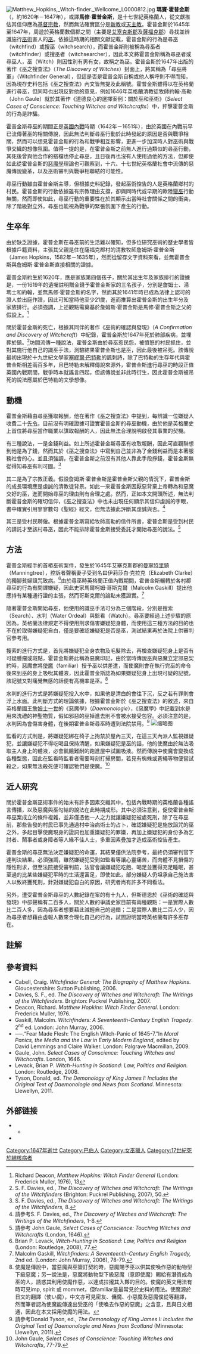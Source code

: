 [[File:Matthew_Hopkins,_Witch-finder._Wellcome_L0000812.jpg|right]]
'''瑪竇·霍普金斯'''（{{lang-en|Matthew Hopkins}}，約1620年－1647年），或譯'''馬修·霍普金斯'''，是十七世紀英格蘭人，從文獻推估其信仰應為[[基督教|基督宗教]]，然而無法確實區分是[[新教|新教]]或[[天主教|天主教]]。霍普金斯於1645年至1647年，周遊於英格蘭數個郡之間（主要是[[埃塞克斯郡|艾塞克斯郡]]及[[薩福克郡|薩福克郡]]）尋找並辨識施行[[巫術|巫術]]害人的[[巫|巫]]。依據這時期的相關文獻記載，霍普金斯的行為是尋巫（witchfind）或搜巫（witchsearch），而霍普金斯則被稱為尋巫者（witchfinder）或搜巫者（witchsearcher），因此本文將霍普金斯稱為尋巫者或尋巫人，巫（Witch）則因性別有男有女，故稱之為巫。霍普金斯於1647年出版的著作《巫之搜查法》（''The Discovery of Witches''）封面上，將其稱為「尋巫將軍」（Witchfinder General），但這是否是霍普金斯自稱或他人稱呼則不得而知，因為現存史料包括《巫之搜查法》內文皆無提及此稱號。霍普金斯雖得以在英格蘭進行尋巫，但同時也出現反對他的意見，例如1646年英格蘭清教徒牧師約翰·高勒（John Gaule）就於其著作《道德良心的選擇案例：關於巫和巫術》（''Select Cases of Conscience: Touching Witches and Witchcrafts''）中，抨擊霍普金斯的行為是詐騙。

霍普金斯尋巫的期間正是[[英國內戰|英國內戰]]時期（1642年－1651年），由於英國在內戰前早已流傳著巫的相關傳說，因此無法判斷尋巫行動於此時發起的原因是否與戰爭相關，然而可以想見霍普金斯的行為和戰爭相互影響，更進一步加深時人對巫術與戰爭交織的想像氛圍。值得一提的是，在霍普金斯之前無人進行過類似的尋巫行動，其死後曾與他合作的搭檔也停止尋巫，且日後再也沒有人使用過他的方法，但即使如此從霍普金斯的[[魔鬼学|惡魔學]]理論也可觀察到，十六、十七世紀英格蘭社會中流傳的惡魔傳說變革，以及巫術審判與戰爭相聯結的可能性。

尋巫行動雖由霍普金斯主導，但根據史料紀錄，發起巫術控告的人是英格蘭鄉村的村民。霍普金斯的行動依據雖有宗教理由支撐，卻與同時代或早期的歐陸[[獵巫|獵巫]]行動無關，然而即使如此，尋巫行動的重要性在於其顯示出當時社會關係之間的衝突，除了階級對立外，尋巫也能視為戰爭的緊張氛圍下產生的行動。

== 生卒年 ==
由於缺乏證據，霍普金斯在尋巫前的生活難以確知，但多位研究巫術的歷史學者皆根據戶籍資料，主張其父親是住在薩福克郡{{Link-en|威漢麥格納|Wenham Magna}}村的清教牧師詹姆斯·霍普金斯（James Hopkins，1582年－1635年），然而從留存文字資料來看，並無霍普金斯與詹姆斯·霍普金斯直接相關的證據。

霍普金斯約生於1620年，應是家族第四個孩子，關於其出生年及家族排行的證據是，一份1619年的遺囑註明贈金錢予霍普金斯家的三名孩子，分別是詹姆士、湯瑪士和約翰，並無馬修·霍普金斯的名字，然而其於1641年時已成為法律上認可的證人並出庭作證，因此可知當時他至少21歲，進而推算出霍普金斯的出生年分及家族排行。必須強調，上述觀點需奠基於詹姆斯·霍普金斯是馬修·霍普金斯之父的假設上。<ref>Richard Deacon, ''Matthew Hopkins: Witch Finder General'' (London: Frederick Muller, 1976), 13</ref>

關於霍普金斯的死亡，根據其同伴{{Link-en|約翰·斯德恩|John Stearne (witch-hunter)}}的著作《巫術的確認與發現》（''A Confirmation and Discovery of Witchcraft''）中紀錄，霍普金斯於1647年死於肺部疾病，並埋葬於{{Link-en|米斯特里|Mistley}}鎮。<ref>S. F. Davies, ed., ''The Discovery of Witches and Witchcraft: The Writings of the Witchfinders'' (Brighton: Puckrel Publishing, 2007), 50.</ref>坊間流傳一種說法，霍普金斯由於尋巫惹民怨，被憤怒的村民抓住，並對其施行他自己的識巫手法，測驗結果霍普金斯也是巫，因此最後被吊死。該傳說最初出現於十九世紀文學家[[塞繆爾·巴特勒|塞繆爾·巴特勒]]的諷刺詩，除了巴特勒的生存年代與霍普金斯相差兩百多年，且巴特勒未解釋傳說來源外，霍普金斯進行尋巫的時段正值英國內戰期間，戰爭時本就謠言四起，但該傳說並非此時衍生，因此霍普金斯被吊死的說法應屬於巴特勒的文學想像。

== 動機 ==
霍普金斯藉由尋巫獲取報酬，他在著作《巫之搜查法》中提到，每辨識一位嫌疑人收費二十[[先令|先令]]。目前沒有明確證據可證實霍普金斯的尋巫動機，由於他是英格蘭史上首位將尋巫當作職業以謀取報酬的人，因此無法合理說明啟發其事業的契機。

有三種說法，一是金錢利益。如上所述霍普金斯尋巫有收取報酬，因此可直觀聯想到他是為了錢，然而其於《巫之搜查法》中寫到自己並非為了金錢利益而是本著服務社會的心。並且須強調，在霍普金斯之前沒有其他人靠此手段掙錢，霍普金斯無從得知尋巫有利可圖。<ref>S. F. Davies, ed., ''The Discovery of Witches and Witchcraft: The Writings of the Witchfinders,'' 8.</ref>

其二是為了宗教正義。假設詹姆斯·霍普金斯是霍普金斯父親的情況下，霍普金斯的成長環境應是虔誠的清教徒背景。如此一來霍普金斯因厭惡背棄上帝轉為和惡魔交好的巫，進而開始尋巫的理由則有合理之處。然而，正如本文開頭所述，無法判斷霍普金斯的確切信仰，《巫之搜查法》中也未出現任何顯示其信仰虔誠的字眼，書中確實引用寥寥數句《聖經》經文，但無法據此評斷其虔誠與否。<ref>請參考S. F. Davies, ed., ''The Discovery of Witches and Witchcraft: The Writings of the Witchfinders,'' 1-8.</ref>

其三是受村民聘僱。根據霍普金斯寫給牧師高勒的信件所書，霍普金斯是受到村民的請託才至該村尋巫，因此不能排除霍普金斯接受委託才開始尋巫的說法。<ref>請參考 John Gaule, ''Select Cases of Conscience: Touching Witches and Witchcrafts'' (London, 1646).</ref>

== 方法 ==
霍普金斯經手的首樁巫術案件，發生於1645年艾塞克斯郡的[[曼寧特里|曼寧特里]]鎮（Manningtree），控訴者聲稱妻子受到名曰伊莉莎白·克拉克（Elizabeth Clarke）的獨腳貧婦詛咒致病。<ref>Brian P. Levack, ''Witch-Hunting in Scotland: Law, Politics and Religion'' (London: Routledge, 2008), 77.</ref>由於尋巫時英格蘭正值內戰期間，霍普金斯輾轉於各村郡尋巫的行為有間諜嫌疑，因此史家馬爾柯姆·哥斯克爾（Malcolm Gaskill）提出他應持有某種通行證的主張，然而哥斯克爾的論點未獲證實。<ref>Malcolm Gaskill, ''Witchfinders: A Seventeenth-Century English Tragedy,'' 2nd ed. (London: John Murray, 2006), 78-79.</ref>

隨著霍普金斯開始尋巫，他使用的識巫手法可分為三個階段，分別是搜索（Search）、水判（Water Ordeal）與監看（Watch）。尋巫要經過上述步驟的原因為，英格蘭法律規定不得使用刑求傷害嫌疑犯身體，而使用這三種方法的目的也不在於取得嫌疑犯自白，僅是要確認嫌疑犯是否是巫，測試結果再於法院上供審判官參考用。

搜索的進行方式是，首先將嫌疑犯全身衣物及毛髮除去，再檢查嫌疑犯身上是否有可疑腫瘤或斑點，霍普金斯將此稱為惡魔印記，由於當時傳說巫與惡魔立定邪惡契約時，惡魔會將[[使魔|使魔]]（familiar）授予巫以供差遣，而使魔則會在執行完巫的命令後來到巫的身上吸吮其體液，因此霍普金斯認為如果嫌疑犯身上出現可疑的記號，該記號又對痛覺無感的話便有高機率是巫。<ref>使魔是傳說中，當惡魔與巫簽訂契約時，惡魔賜予巫以供其使喚作惡的動物型下級惡魔；另一說法是，惡魔將動物型下級惡魔（意即使魔）賜給有潛質成為巫的人，誘惑其利用使魔作惡，以達成拉攏其入夥的目的。使魔的英文用法有時可見imp, spirit 或 mommet，但familiar是最常見於史料的用法。使魔源於日文的翻譯（使い魔），中文亦可見密友、傭魔、小惡魔及惡魔僕從等翻譯，然而筆者認為使魔能傳達出受巫的「使喚去作惡的惡魔」之含意，且與日文相通，因此在本文採用使魔的用法。</ref>

水判的進行方式是將嫌疑犯投入水中，如果他是清白的會往下沉，反之若有罪則會浮上水面。此判斷方式的理論依據，根據霍普金斯於《巫之搜查法》的敘述，來自英格蘭國王[[詹姆士一世_(英格兰)|詹姆士一世]]的《惡魔學》（''Daemonologie''），《惡魔學》中記載到水是用來洗禮的神聖物質，假如邪惡的巫掉進去則不會被水接受包容。必須注意的是，水判因為會傷害身體，在後期霍普金斯尋巫時遭到法院禁用。<ref>請參考Donald Tyson, ed., ''The Demonology of King James I: Includes the Original Text of Daemonologie and News from Scotland'' (Minnesota: Llewellyn, 2011).</ref>
[[File:Matthew_Hopkins_Witch_Finder_Generall_(BM_1868,0822.6338).jpg|缩略图]]

監看的方式則是，將嫌疑犯綁在椅子上拘禁於屋內三天，在這三天內派人監視嫌疑犯，並讓嫌疑犯不得吃喝且保持清醒，如果嫌疑犯是巫的話，他的使魔由於無法吸取主人身上的體液，必會飢餓難耐的跑進屋中試圖吸液。然而傳說中使魔會變換成各種型態，因此在監看時監看者需要時刻打掃房間，若見有蜘蛛或蒼蠅等物便嘗試殺之，如果無法殺死便可確認牠們是使魔。<ref>John Gaule, ''Select Cases of Conscience: Touching Witches and Witchcrafts'', 77-79.</ref>

== 近人研究 ==
關於霍普金斯巫術事件的始末有許多因素交織其中，包括內戰時期的英格蘭各種謠言傳播，以及惡魔與巫勾結的說法在此時期成形。其中必須注意到，促使霍普金斯尋巫案成立的條件複雜，並非僅憑他一人之力就讓嫌疑犯被處死刑，除了在尋巫前，那些告發的村民已事先通過村中治病術士的占卜，確認嫌疑犯是施放詛咒的巫之外，多起目擊使魔現身的證詞也加重嫌疑犯的罪嫌，再加上嫌疑犯的身份多為乞討者、鬧事者或身障者等人緣不佳人士，多重因素疊加才造成巫術控告產生。

霍普金斯的尋巫無法決定嫌疑犯的命運，其結果僅供法院參考，最終仍須審判官下達判決結果。必須強調，雖然嫌疑犯受到如監看等讓心靈痛苦，而肉體不見損傷的隱性刑求，但至法院接受審判前，法官會讓嫌疑犯吃飽、喝足並獲得充足睡眠，甚至過的比某些嫌疑犯平時的生活還富足，即使如此，部分嫌疑人仍坦承自己施法害人以致終獲死刑，針對嫌疑犯自白的原因，研究者尚有許多不同看法。

另外，遭受霍普金斯尋巫的人數紀錄在案的有十九人，但斯德恩於《巫術的確認與發現》中卻聲稱有二百多人，關於人數的爭議史家目前有兩種觀點：一是實際人數比二百人多，因為尋巫者想要藉此減輕自己的過錯；二是實際人數比二百人少，因為尋巫者想藉由虛報人數來合理化自己的行為，試圖證明當時英格蘭有許多巫存在。

==註解==
{{Reflist}}

== 參考資料 ==
*Cabell, Craig. ''Witchfinder General: The Biography of Matthew Hopkins''. Gloucestershire: Sutton Publishing, 2006.
*Davies, S. F., ed. ''The Discovery of Witches and Witchcraft: The Writings of the Witchfinders''. Brighton: Puckrel Publishing, 2007.
*Deacon, Richard. ''Matthew Hopkins: Witch Finder General''. London: Frederick Muller, 1976.
*Gaskill, Malcolm. ''Witchfinders: A Seventeenth-Century English Tragedy''. 2<sup>nd</sup> ed. London: John Murray, 2006.
*──.“Fear Made Flesh: The English Witch-Panic of 1645-7.”In ''Moral Panics, the Media and the Law in Early Modern England'', edited by David Lemmings and Claire Walker. London: Palgrave Macmillan, 2009.
*Gaule, John. ''Select Cases of Conscience: Touching Witches and Witchcrafts''. London, 1646.
*Levack, Brian P. ''Witch-Hunting in Scotland: Law, Politics and Religion.'' London: Routledge, 2008.
*Tyson, Donald, ed. ''The Demonology of King James I: Includes the Original Text of Daemonologie and News from Scotland''. Minnesota: Llewellyn, 2011.

== 外部链接 ==
* {{Gutenberg author |id=Hopkins,+Matthew | name=馬修·霍普金斯}}
** {{gutenberg|no=14015|name=巫之搜查法}}
* {{Internet Archive author |sname=Matthew Hopkins |sopt=t}}

{{Authority control}}
{{DEFAULTSORT:Hopkins, Matthew}}
[[Category:1647年逝世|Category:1647年逝世]]
[[Category:巴伯人|Category:巴伯人]]
[[Category:女巫獵人|Category:女巫獵人]]
[[Category:17世紀死於結核病者|Category:17世紀死於結核病者]]